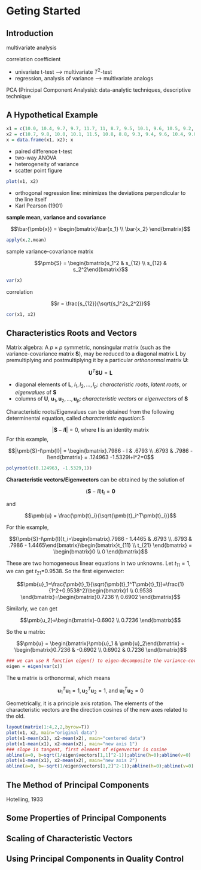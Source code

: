 # Geting Started

## Introduction

multivariate analysis

correlation coefficient

- univariate t-test --> multivariate $T^2$-test
- regression, analysis of variance --> multivariate analogs

PCA (Principal Component Analysis): data-analytic techniques, descriptive technique

## A Hypothetical Example

```r
x1 = c(10.0, 10.4, 9.7, 9.7, 11.7, 11, 8.7, 9.5, 10.1, 9.6, 10.5, 9.2, 11.3, 10.1, 8.5)
x2 = c(10.7, 9.8, 10.0, 10.1, 11.5, 10.8, 8.8, 9.3, 9.4, 9.6, 10.4, 9.0, 11.6, 9.8, 9.2)
x = data.frame(x1, x2); x
```

- paired difference t-test
- two-way ANOVA
- heterogeneity of variance
- scatter point figure

```r
plot(x1, x2)
```

- orthogonal regression line: minimizes the deviations perpendicular to the line itself
- Karl Pearson (1901)

**sample mean, variance and covariance**

$$\bar{\pmb{x}} = \begin{bmatrix}\bar{x_1} \\ \bar{x_2} \end{bmatrix}$$

```r
apply(x,2,mean)
```

sample variance-covariance matrix

$$\pmb{S} = \begin{bmatrix}s_1^2 & s_{12} \\ s_{12} & s_2^2\end{bmatrix}$$

```r
var(x)
```

correlation

$$r = \frac{s_{12}}{\sqrt{s_1^2s_2^2}}$$

```r
cor(x1, x2)
```

## Characteristics Roots and Vectors

Matrix algebra: A $p\times p$ symmetric, nonsingular matrix (such as the variance-covariance matrix $\pmb{S}$), may be reduced to a diagonal matrix $\pmb{L}$ by premultiplying and postmultiplying it by a particular *orthonormal* matrix $\pmb{U}$:

$$\pmb{U}^T\pmb{S}\pmb{U}=\pmb{L}$$

- diagonal elements of $\pmb{L}$, $l_1, l_2, ..., l_p$: *characteristic roots*, *latent roots*, or *eigenvalues* of $\pmb{S}$
- columns of $\pmb{U}$, $\pmb{u}_1, \pmb{u}_2, ..., \pmb{u}_p$: *characteristic vectors* or *eigenvectors* of $\pmb{S}$

Characteristic roots/Eigenvalues can be obtained from the following determinental equation, called *characteristic equation*:S

$$|\pmb{S}-l\pmb{I}|=0\text{, where }\pmb{I}\text{ is an identity matrix}$$
For this example,

$$|\pmb{S}-l\pmb{I}| = \begin{bmatrix}.7986 - l & .6793 \\ .6793 & .7986 - l\end{bmatrix} = .124963 -1.5329l+l^2=0$$
```r
polyroot(c(0.124963, -1.5329,1))
```

**Characteristic vectors/Eigenvectors** can be obtained by the solution of

$$(\pmb{S}-l\pmb{I})\pmb{t}_i=\pmb{0}$$

and

$$\pmb{u} = \frac{\pmb{t}_i}{\sqrt{\pmb{t}_i^T\pmb{t}_i}}$$

For thie example,

$$(\pmb{S}-l\pmb{I})t_i=\begin{bmatrix}.7986 - 1.4465 & .6793 \\ .6793 & .7986 - 1.4465\end{bmatrix}\begin{bmatrix}t_{11} \\ t_{21} \end{bmatrix} = \begin{bmatrix}0 \\ 0 \end{bmatrix}$$

These are two homogeneous linear equations in two unknowns. Let $t_{11}=1$, we can get $t_{21}$=0.9538. So the first eigenvector:

$$\pmb{u}_1=\frac{\pmb{t}_1}{\sqrt{\pmb{t}_1^T\pmb{t}_1}}=\frac{1}{1^2+0.9538^2}\begin{bmatrix}1 \\ 0.9538 \end{bmatrix}=\begin{bmatrix}0.7236 \\ 0.6902 \end{bmatrix}$$

Similarly, we can get

$$\pmb{u_2}=\begin{bmatrix}-0.6902 \\ 0.7236  \end{bmatrix}$$

So the $\pmb{u}$ matrix:

$$\pmb{u} = \begin{bmatrix}\pmb{u}_1 &  \pmb{u}_2\end{bmatrix} = \begin{bmatrix}0.7236 & -0.6902 \\ 0.6902 & 0.7236  \end{bmatrix}$$

```r
### we can use R function eigen() to eigen-decomposite the variance-covariance matrix
eigen = eigen(var(x))
```

The $\pmb{u}$ matrix is orthonormal, which means

$$\pmb{u}_1^T\pmb{u}_1=1, \pmb{u}_2^T\pmb{u}_2=1\text{, and }\pmb{u}_1^T\pmb{u}_2=0$$

Geometrically, it is a principle axis rotation. The elements of the characteristic vectors are the direction cosines of the new axes related to the old.

```r
layout(matrix(1:4,2,2,byrow=T))
plot(x1, x2, main="original data")
plot(x1-mean(x1), x2-mean(x2), main="centered data")
plot(x1-mean(x1), x2-mean(x2), main="new axis 1")
### slope is tangent, first element of eigenvector is cosine
abline(a=0, b=sqrt(1/eigen$vectors[1,1]^2-1));abline(h=0);abline(v=0)  
plot(x1-mean(x1), x2-mean(x2), main="new axis 2")
abline(a=0, b=-sqrt(1/eigen$vectors[1,2]^2-1));abline(h=0);abline(v=0)
```


## The Method of Principal Components

Hotelling, 1933

## Some Properties of Principal Components

## Scaling of Characteristic Vectors

## Using Principal Components in Quality Control
